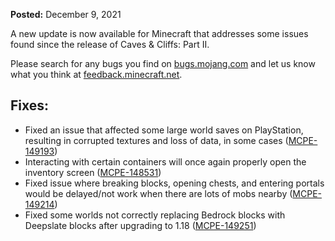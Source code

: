 **Posted:** December 9, 2021

A new update is now available for Minecraft that addresses some issues found since the release of Caves & Cliffs: Part II.

Please search for any bugs you find on [bugs.mojang.com](https://bugs.mojang.com/) and let us know what you think at [feedback.minecraft.net](https://feedback.minecraft.net/).

## **Fixes:**

-   Fixed an issue that affected some large world saves on PlayStation, resulting in corrupted textures and loss of data, in some cases ([MCPE-149193](https://bugs.mojang.com/browse/MCPE-149193))
-   Interacting with certain containers will once again properly open the inventory screen ([MCPE-148531](https://bugs.mojang.com/browse/MCPE-148531))
-   Fixed issue where breaking blocks, opening chests, and entering portals would be delayed/not work when there are lots of mobs nearby ([MCPE-149214](https://bugs.mojang.com/browse/MCPE-149214))
-   Fixed some worlds not correctly replacing Bedrock blocks with Deepslate blocks after upgrading to 1.18 ([MCPE-149251](https://bugs.mojang.com/browse/MCPE-149251))